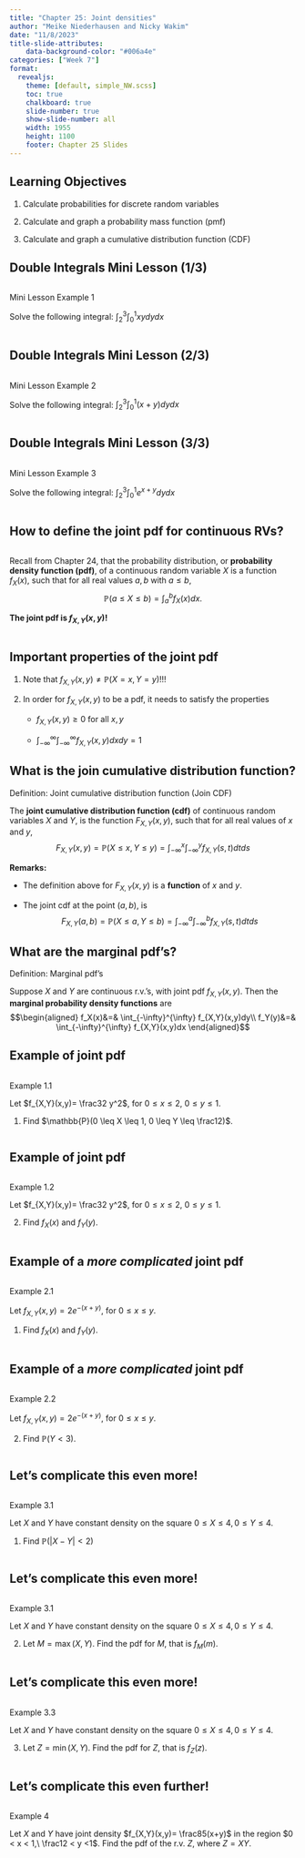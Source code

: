 ```yaml
---
title: "Chapter 25: Joint densities"
author: "Meike Niederhausen and Nicky Wakim"
date: "11/8/2023"
title-slide-attributes:
    data-background-color: "#006a4e"
categories: ["Week 7"]
format: 
  revealjs:
    theme: [default, simple_NW.scss]
    toc: true
    chalkboard: true
    slide-number: true
    show-slide-number: all
    width: 1955
    height: 1100
    footer: Chapter 25 Slides
---
```


## Learning Objectives

1.  Calculate probabilities for discrete random variables

2.  Calculate and graph a probability mass function (pmf)

3.  Calculate and graph a cumulative distribution function (CDF)

## Double Integrals Mini Lesson (1/3)

::: columns
::: {.column width="30%"}
::: example
::: ex-title
Mini Lesson Example 1
:::
::: ex-cont
Solve the following integral: $\displaystyle\int_{2}^{3}\displaystyle\int_{0}^{1} xy dydx$
:::
:::

:::
:::


## Double Integrals Mini Lesson (2/3)

::: columns
::: {.column width="30%"}
::: example
::: ex-title
Mini Lesson Example 2
:::
::: ex-cont
Solve the following integral: $\displaystyle\int_{2}^{3}\displaystyle\int_{0}^{1} (x+y) dydx$
:::
:::

:::
:::


## Double Integrals Mini Lesson (3/3)

::: columns
::: {.column width="30%"}
::: example
::: ex-title
Mini Lesson Example 3
:::
::: ex-cont
Solve the following integral:
$\displaystyle\int_{2}^{3}\displaystyle\int_{0}^{1} e^{x+y} dydx$
:::
:::

:::
:::

## How to define the joint pdf for continuous RVs?

::: columns
::: {.column width="40%"}
Recall from Chapter 24, that the probability distribution, or
**probability density function (pdf)**, of a continuous random variable
$X$ is a function $f_X(x)$, such that for all real values $a,b$ with
$a \leq b$, $$\mathbb{P}(a \leq X \leq b) = \int_a^b f_X(x)dx.$$


**The joint pdf is $f_{X,Y}(x,y)$!**
:::
:::

## Important properties of the joint pdf

1.  Note that $f_{X,Y}(x,y)\neq \mathbb{P}(X=x, Y=y)$!!!

2.  In order for $f_{X,Y}(x,y)$ to be a pdf, it needs to satisfy the
    properties

    -   $f_{X,Y}(x,y)\geq 0$ for all $x,y$

    -   $\displaystyle\int_{-\infty}^{\infty}\displaystyle\int_{-\infty}^{\infty} f_{X,Y}(x,y)dxdy=1$

## What is the join cumulative distribution function?

::: definition
::: def-title
Definition: Joint cumulative distribution function (Join CDF)
:::
::: def-cont
The **joint cumulative distribution function (cdf)** of continuous random
variables $X$ and $Y$, is the function $F_{X,Y}(x,y)$, such that for all
real values of $x$ and $y$,
$$F_{X,Y}(x,y)= \mathbb{P}(X \leq x, Y \leq y) = \int_{-\infty}^x\int_{-\infty}^y f_{X,Y}(s,t)dtds$$
:::
:::

**Remarks:**

-   The definition above for $F_{X,Y}(x,y)$ is a **function** of $x$ and
    $y$.

-   The joint cdf at the point $(a,b)$, is
    $$F_{X,Y}(a,b) = \mathbb{P}(X \leq a, Y \leq b) = \int_{-\infty}^a\int_{-\infty}^b f_{X,Y}(s,t)dtds$$

## What are the marginal pdf's?

::: definition
::: def-title
Definition: Marginal pdf's
:::
::: def-cont
Suppose $X$ and $Y$ are continuous
r.v.'s, with joint pdf $f_{X,Y}(x,y)$. Then the **marginal probability density functions** are $$\begin{aligned}
f_X(x)&=& \int_{-\infty}^{\infty} f_{X,Y}(x,y)dy\\
f_Y(y)&=& \int_{-\infty}^{\infty} f_{X,Y}(x,y)dx
\end{aligned}$$
:::
:::

## Example of joint pdf

::: columns
::: {.column width="30%"}
::: example
::: ex-title
Example 1.1
:::
::: ex-cont
Let $f_{X,Y}(x,y)= \frac32 y^2$, for
$0 \leq x \leq 2, \ 0 \leq y \leq 1$.

1.  Find $\mathbb{P}(0 \leq X \leq 1, 0 \leq Y \leq \frac12)$.
:::
:::

:::
:::

## Example of joint pdf

::: columns
::: {.column width="30%"}
::: example
::: ex-title
Example 1.2
:::
::: ex-cont
Let $f_{X,Y}(x,y)= \frac32 y^2$, for
$0 \leq x \leq 2, \ 0 \leq y \leq 1$.

2.  Find $f_X(x)$ and $f_Y(y)$.
:::
:::

:::
:::


## Example of a *more complicated* joint pdf

::: columns
::: {.column width="30%"}
::: example
::: ex-title
Example 2.1
:::
::: ex-cont
Let $f_{X,Y}(x,y)= 2 e^{-(x+y)}$, for
$0 \leq x \leq y$.

1.  Find $f_X(x)$ and $f_Y(y)$.

:::
:::

:::
:::

## Example of a *more complicated* joint pdf

::: columns
::: {.column width="30%"}
::: example
::: ex-title
Example 2.2
:::
::: ex-cont
Let $f_{X,Y}(x,y)= 2 e^{-(x+y)}$, for
$0 \leq x \leq y$.

2.  Find $\mathbb{P}(Y < 3)$.
:::
:::

:::
:::

## Let's complicate this even more!

::: columns
::: {.column width="30%"}
::: example
::: ex-title
Example 3.1
:::
::: ex-cont
Let $X$ and $Y$ have constant density on the square
$0 \leq X \leq 4, 0 \leq Y \leq 4$.

1.  Find $\mathbb{P}(|X-Y| < 2)$

:::
:::

:::
:::

## Let's complicate this even more!

::: columns
::: {.column width="30%"}
::: example
::: ex-title
Example 3.1
:::
::: ex-cont
Let $X$ and $Y$ have constant density on the square
$0 \leq X \leq 4, 0 \leq Y \leq 4$.

2.  Let $M = \max(X,Y)$. Find the pdf for $M$, that is $f_M(m)$.

:::
:::

:::
:::

## Let's complicate this even more!

::: columns
::: {.column width="30%"}
::: example
::: ex-title
Example 3.3
:::
::: ex-cont
Let $X$ and $Y$ have constant density on the square
$0 \leq X \leq 4, 0 \leq Y \leq 4$.

3.  Let $Z = \min(X,Y)$. Find the pdf for $Z$, that is $f_Z(z)$.
:::
:::

:::
:::


## Let's complicate this even further!

::: columns
::: {.column width="30%"}
::: example
::: ex-title
Example 4
:::
::: ex-cont
Let $X$ and $Y$ have joint density
$f_{X,Y}(x,y)= \frac85(x+y)$ in the region $0 < x < 1,\ \frac12 < y <1$.
Find the pdf of the r.v. $Z$, where $Z=XY$.
:::
:::

:::
:::
